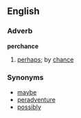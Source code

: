 == English ==
=== Adverb ===
'''perchance'''
# [[perhaps]]; by [[chance]]

=== Synonyms ===
*[[maybe]]
*[[peradventure]]
*[[possibly]]